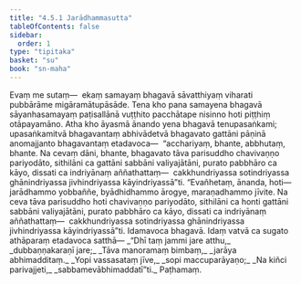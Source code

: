 ```yaml
---
title: "4.5.1 Jarādhammasutta"
tableOfContents: false
sidebar:
  order: 1
type: "tipitaka"
basket: "su"
book: "sn-maha"
---
```



<DynamicBreadcrumb />

<Division number="511" book="sn-maha">

<Paragraph number="1137" book="sn-maha">
Evaṃ me sutaṃ—  ekaṃ samayaṃ bhagavā sāvatthiyaṃ viharati pubbārāme migāramātupāsāde. Tena kho pana samayena bhagavā sāyanhasamayaṃ paṭisallānā vuṭṭhito pacchātape nisinno hoti piṭṭhiṃ otāpayamāno.
</Paragraph>

<Paragraph number="1138" book="sn-maha">
Atha kho āyasmā ānando yena bhagavā tenupasaṅkami; upasaṅkamitvā bhagavantaṃ abhivādetvā bhagavato gattāni pāṇinā anomajjanto bhagavantaṃ etadavoca—  “acchariyaṃ, bhante, abbhutaṃ, bhante. Na cevaṃ dāni, bhante, bhagavato tāva parisuddho chavivaṇṇo pariyodāto, sithilāni ca gattāni sabbāni valiyajātāni, purato pabbhāro ca kāyo, dissati ca indriyānaṃ aññathattaṃ—  cakkhundriyassa sotindriyassa ghānindriyassa jivhindriyassa kāyindriyassā”ti.
</Paragraph>

<Paragraph number="1139" book="sn-maha">
“Evañhetaṃ, ānanda, hoti—  jarādhammo yobbaññe, byādhidhammo ārogye, maraṇadhammo jīvite. Na ceva tāva parisuddho hoti chavivaṇṇo pariyodāto, sithilāni ca honti gattāni sabbāni valiyajātāni, purato pabbhāro ca kāyo, dissati ca indriyānaṃ aññathattaṃ—  cakkhundriyassa sotindriyassa ghānindriyassa jivhindriyassa kāyindriyassā”ti.
</Paragraph>

<Paragraph number="1140" book="sn-maha">
Idamavoca bhagavā. Idaṃ vatvā ca sugato athāparaṃ etadavoca satthā—
</Paragraph>

<Paragraph number="1141" type="verses" book="sn-maha">
_“Dhī taṃ jammi jare atthu,_  
_dubbaṇṇakaraṇī jare;_  
_Tāva manoramaṃ bimbaṃ,_  
_jarāya abhimadditaṃ._  

</Paragraph>

<Paragraph number="1142" type="verses" book="sn-maha">
_Yopi vassasataṃ jīve,_  
_sopi maccuparāyaṇo;_  
_Na kiñci parivajjeti,_  
_sabbamevābhimaddatī”ti._  


</Paragraph>
</Division>

<Paragraph number="1143" type="center" book="sn-maha">
Paṭhamaṃ.
</Paragraph>